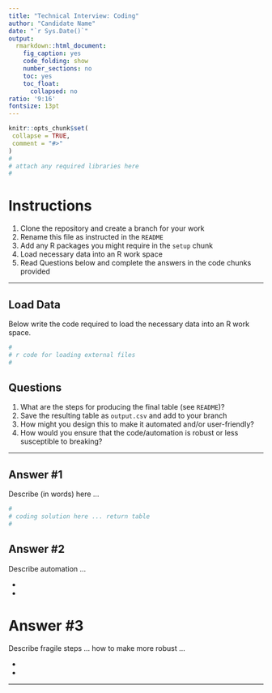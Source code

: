 ```yaml
---
title: "Technical Interview: Coding"
author: "Candidate Name"
date: "`r Sys.Date()`"
output:
  rmarkdown::html_document:
    fig_caption: yes
    code_folding: show
    number_sections: no
    toc: yes
    toc_float:
      collapsed: no
ratio: '9:16'
fontsize: 13pt
---
```


```r
knitr::opts_chunk$set(
 collapse = TRUE,
 comment = "#>"
)
#
# attach any required libraries here
#
```


# Instructions

1. Clone the repository and create a branch for your work
1. Rename this file as instructed in the `README`
1. Add any R packages you might require in the `setup` chunk
1. Load necessary data into an R work space
1. Read Questions below and complete the answers in the code chunks provided



-----


## Load Data

Below write the code required to load the necessary data into an R work space.

```r
#
# r code for loading external files
#
```


## Questions

1. What are the steps for producing the final table (see `README`)?
1. Save the resulting table as `output.csv` and add to your branch
1. How might you design this to make it automated and/or user-friendly?
1. How would you ensure that the code/automation is robust or
   less susceptible to breaking?


--------


## Answer #1

Describe (in words) here ...

```r
#
# coding solution here ... return table
#
```


## Answer #2
Describe automation ... 

* 
*

# Answer #3
Describe fragile steps ... how to make more robust ... 

* 
*

---------
